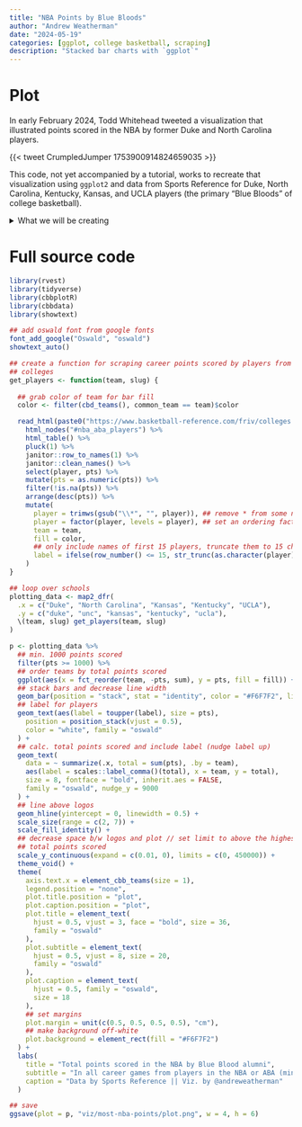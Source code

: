 ```yaml
---
title: "NBA Points by Blue Bloods"
author: "Andrew Weatherman"
date: "2024-05-19"
categories: [ggplot, college basketball, scraping]
description: "Stacked bar charts with `ggplot`"
---
```


# Plot

In early February 2024, Todd Whitehead tweeted a visualization that illustrated points scored in the NBA by former Duke and North Carolina players.

{{< tweet CrumpledJumper 1753900914824659035 >}}

This code, not yet accompanied by a tutorial, works to recreate that visualization using `ggplot2` and data from Sports Reference for Duke, North Carolina, Kentucky, Kansas, and UCLA players (the primary "Blue Bloods" of college basketball).

<details>

<summary>What we will be creating</summary>

```r
knitr::include_graphics("plot.png")
```

</details>

# Full source code

```r
library(rvest)
library(tidyverse)
library(cbbplotR)
library(cbbdata)
library(showtext)

## add oswald font from google fonts
font_add_google("Oswald", "oswald")
showtext_auto()

## create a function for scraping career points scored by players from certain
## colleges
get_players <- function(team, slug) {
  
  ## grab color of team for bar fill
  color <- filter(cbd_teams(), common_team == team)$color

  read_html(paste0("https://www.basketball-reference.com/friv/colleges.fcgi?college=", slug)) %>%
    html_nodes("#nba_aba_players") %>%
    html_table() %>%
    pluck(1) %>%
    janitor::row_to_names(1) %>%
    janitor::clean_names() %>%
    select(player, pts) %>%
    mutate(pts = as.numeric(pts)) %>%
    filter(!is.na(pts)) %>%
    arrange(desc(pts)) %>%
    mutate(
      player = trimws(gsub("\\*", "", player)), ## remove * from some names
      player = factor(player, levels = player), ## set an ordering factor for the bars
      team = team,
      fill = color,
      ## only include names of first 15 players, truncate them to 15 chars.
      label = ifelse(row_number() <= 15, str_trunc(as.character(player), 15), "")
    )
}

## loop over schools
plotting_data <- map2_dfr(
  .x = c("Duke", "North Carolina", "Kansas", "Kentucky", "UCLA"),
  .y = c("duke", "unc", "kansas", "kentucky", "ucla"),
  \(team, slug) get_players(team, slug)
)

p <- plotting_data %>%
  ## min. 1000 points scored
  filter(pts >= 1000) %>%
  ## order teams by total points scored
  ggplot(aes(x = fct_reorder(team, -pts, sum), y = pts, fill = fill)) +
  ## stack bars and decrease line width
  geom_bar(position = "stack", stat = "identity", color = "#F6F7F2", linewidth = 0.25) +
  ## label for players
  geom_text(aes(label = toupper(label), size = pts),
    position = position_stack(vjust = 0.5),
    color = "white", family = "oswald"
  ) +
  ## calc. total points scored and include label (nudge label up)
  geom_text(
    data = ~ summarize(.x, total = sum(pts), .by = team),
    aes(label = scales::label_comma()(total), x = team, y = total),
    size = 8, fontface = "bold", inherit.aes = FALSE,
    family = "oswald", nudge_y = 9000
  ) +
  ## line above logos
  geom_hline(yintercept = 0, linewidth = 0.5) +
  scale_size(range = c(2, 7)) +
  scale_fill_identity() +
  ## decrease space b/w logos and plot // set limit to above the highest
  ## total points scored
  scale_y_continuous(expand = c(0.01, 0), limits = c(0, 450000)) +
  theme_void() +
  theme(
    axis.text.x = element_cbb_teams(size = 1),
    legend.position = "none",
    plot.title.position = "plot",
    plot.caption.position = "plot",
    plot.title = element_text(
      hjust = 0.5, vjust = 3, face = "bold", size = 36,
      family = "oswald"
    ),
    plot.subtitle = element_text(
      hjust = 0.5, vjust = 8, size = 20,
      family = "oswald"
    ),
    plot.caption = element_text(
      hjust = 0.5, family = "oswald",
      size = 18
    ),
    ## set margins
    plot.margin = unit(c(0.5, 0.5, 0.5, 0.5), "cm"),
    ## make background off-white
    plot.background = element_rect(fill = "#F6F7F2")
  ) +
  labs(
    title = "Total points scored in the NBA by Blue Blood alumni",
    subtitle = "In all career games from players in the NBA or ABA (min. 1,000 pts. scored)",
    caption = "Data by Sports Reference || Viz. by @andreweatherman"
  )

## save
ggsave(plot = p, "viz/most-nba-points/plot.png", w = 4, h = 6)
```
